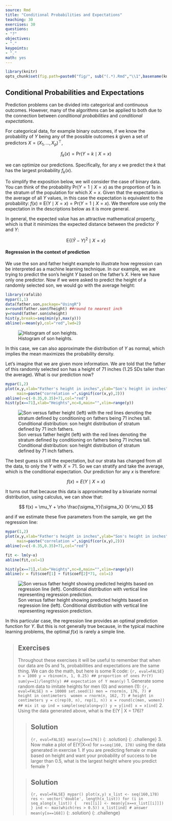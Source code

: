 ```yaml
---
source: Rmd
title: "Conditional Probabilities and Expectations"
teaching: 30
exercises: 30
questions:
- "?"
objectives:
- "."
keypoints:
- "."
math: yes
---
```


```r
library(knitr)
opts_chunk$set(fig.path=paste0("fig/", sub("(.*).Rmd","\\1",basename(knitr:::knit_concord$get('infile'))), "-"))
```

## Conditional Probabilities and Expectations

Prediction problems can be divided into categorical and continuous outcomes. However, many of the algorithms can be applied to both due to the connection between _conditional probabilities_ and _conditional expectations_. 

For categorical data, for example binary outcomes, if we know the probability of $Y$ being any of the possible outcomes $k$ given a  set of predictors $X=(X_1,\dots,X_p)^\top$, 

$$
f_k(x) = \mbox{Pr}(Y=k \mid X=x)
$$

we can optimize our predictions. Specifically, for any $x$ we predict the $k$ that has the largest probability $f_k(x)$. 

To simplify the exposition below, we will consider the case of binary data. You can think of the probability $\mbox{Pr}(Y=1 \mid X=x)$ as the proportion of 1s in the stratum of the population for which $X=x$. Given that the expectation is the average of all $Y$ values, in this case the expectation is equivalent to the probability: $f(x) \equiv \mbox{E}(Y \mid X=x)=\mbox{Pr}(Y=1 \mid X=x)$. We therefore use only the expectation in the descriptions below as it is more general.

In general, the expected value has an attractive mathematical property, which is that it minimizes the expected distance between the predictor $\hat{Y}$ and $Y$: 

$$
\mbox{E}\{ (\hat{Y} - Y)^2  \mid  X=x \}
$$ 


#### Regression in the context of prediction

<a name="regression"></a>

We use the son and father height example to illustrate how regression can be interpreted as a machine learning technique. In our example, we are trying to predict the son's height $Y$ based on the father's $X$. Here we have only one predictor. Now if we were asked to predict the height of a randomly selected son, we would go with the average height:


```r
library(rafalib)
mypar(1,1)
data(father.son,package="UsingR")
x=round(father.son$fheight) ##round to nearest inch
y=round(father.son$sheight)
hist(y,breaks=seq(min(y),max(y)))
abline(v=mean(y),col="red",lwd=2)
```

![Histogram of son heights.](../fig/03-conditional-probabilities-expectations-height_hist-1.png)

In this case, we can also approximate the distribution of $Y$ as normal, which implies the mean maximizes the probability density. 

Let's imagine that we are given more information. We are told that the father of this randomly selected son has a height of 71 inches (1.25 SDs taller than the average). What is our prediction now? 


```r
mypar(1,2)
plot(x,y,xlab="Father's height in inches",ylab="Son's height in inches",
     main=paste("correlation =",signif(cor(x,y),2)))
abline(v=c(-0.35,0.35)+71,col="red")
hist(y[x==71],xlab="Heights",nc=8,main="",xlim=range(y))
```

![Son versus father height (left) with the red lines denoting the stratum defined by conditioning on fathers being 71 inches tall. Conditional distribution: son height distribution of stratum defined by 71 inch fathers.](../fig/03-conditional-probabilities-expectations-conditional_distribution-1.png)

The best guess is still the expectation, but our strata has changed from all the data, to only the $Y$ with $X=71$. So we can stratify and take the average, which is the conditional expectation. Our prediction for any $x$ is therefore:

$$
f(x) = E(Y \mid X=x)
$$

It turns out that because this data is approximated by a bivariate normal distribution, using calculus, we can show that: 

$$
f(x) = \mu_Y + \rho \frac{\sigma_Y}{\sigma_X} (X-\mu_X)
$$

and if we estimate these five parameters from the sample, we get the regression line:

```r
mypar(1,2)
plot(x,y,xlab="Father's height in inches",ylab="Son's height in inches",
     main=paste("correlation =",signif(cor(x,y),2)))
abline(v=c(-0.35,0.35)+71,col="red")

fit <- lm(y~x)
abline(fit,col=1)

hist(y[x==71],xlab="Heights",nc=8,main="",xlim=range(y))
abline(v = fit$coef[1] + fit$coef[2]*71, col=1)
```

![Son versus father height showing predicted heights based on regression line (left). Conditional distribution with vertical line representing regression prediction.](../fig/03-conditional-probabilities-expectations-regression-1.png)

In this particular case, the regression line provides an optimal prediction function for $Y$. But this is not generally true because, in the typical machine learning problems, the optimal $f(x)$ is rarely a simple line.

> ## Exercises
> Throughout these exercises it will be useful to remember that when our data 
> are 0s and 1s, probabilities and expectations are the same thing. We can do 
> the math, but here is some R code:
> ```{r, eval=FALSE}
> n = 1000
> y = rbinom(n, 1, 0.25) ## proportion of ones Pr(Y)
> sum(y==1)/length(y) ## expectation of Y mean(y)
> ```
> 1. Generate some random data to imitate heights for men (0) and women (1):
> ```{r, eval=FALSE}
> n = 10000
> set.seed(1)
> men = rnorm(n, 176, 7) # height in centimeters 
> women = rnorm(n, 162, 7) # height in centimeters y = c(rep(0, n), rep(1, n))
> x = round(c(men, women))
> ## mix it up
> ind = sample(seq(along=y))
> y = y[ind]
> x = x[ind]
> ```
> 2. Using the data generated above, what is the E(Y | X = 176)?
> 
> > ## Solution
> >
> > ```{r, eval=FALSE}
> > mean(y[x==176])
> > ```
> {: .solution}
{: .challenge}
> 3. Now make a plot of E(Y|X=x) for `x=seq(160, 178)` using the data generated
> in exercise 1.
> If you are predicting female or male based on height and want your probability 
> of success to be larger than 0.5, what is the largest height where you predict 
> female ?
> 
> > ## Solution
> >
> > ```{r, eval=FALSE}
> > mypar()
> > plot(x,y)
> > x_list <- seq(160,178)
> > res <- vector('double', length(x_list))
> > for (i in seq_along(x_list)) {
> >   res[[i]] <- mean(y[x==x_list[[i]]])
> > }
> > ind <- max(which(res > 0.5))
> > x_list[ind] # answer
> > mean(y[x==168])
> > ```
> {: .solution}
{: .challenge}